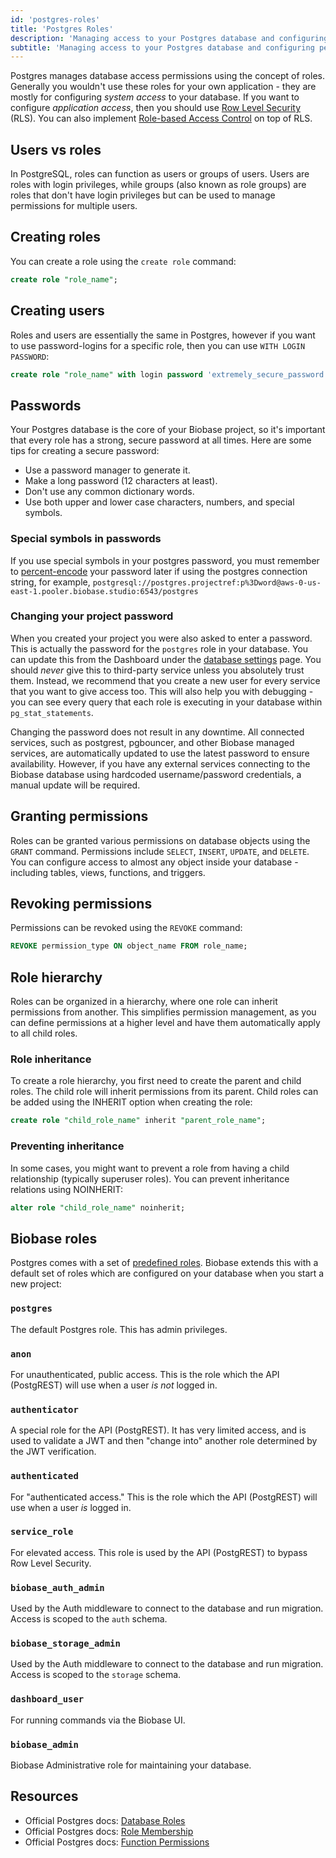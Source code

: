 ```yaml
---
id: 'postgres-roles'
title: 'Postgres Roles'
description: 'Managing access to your Postgres database and configuring permissions.'
subtitle: 'Managing access to your Postgres database and configuring permissions.'
---
```


Postgres manages database access permissions using the concept of roles. Generally you wouldn't use these roles for your own application - they are mostly for configuring _system access_ to your database. If you want to configure _application access_, then you should use [Row Level Security](/docs/guides/database/postgres/row-level-security) (RLS). You can also implement [Role-based Access Control](/docs/guides/database/postgres/custom-claims-and-role-based-access-control-rbac) on top of RLS.

## Users vs roles

In PostgreSQL, roles can function as users or groups of users. Users are roles with login privileges, while groups (also known as role groups) are roles that don't have login privileges but can be used to manage permissions for multiple users.

## Creating roles

You can create a role using the `create role` command:

```sql
create role "role_name";
```

## Creating users

Roles and users are essentially the same in Postgres, however if you want to use password-logins for a specific role, then you can use `WITH LOGIN PASSWORD`:

```sql
create role "role_name" with login password 'extremely_secure_password';
```

## Passwords

Your Postgres database is the core of your Biobase project, so it's important that every role has a strong, secure password at all times. Here are some tips for creating a secure password:

- Use a password manager to generate it.
- Make a long password (12 characters at least).
- Don't use any common dictionary words.
- Use both upper and lower case characters, numbers, and special symbols.

### Special symbols in passwords

If you use special symbols in your postgres password, you must remember to [percent-encode](https://en.wikipedia.org/wiki/Percent-encoding) your password later if using the postgres connection string, for example, `postgresql://postgres.projectref:p%3Dword@aws-0-us-east-1.pooler.biobase.studio:6543/postgres`

### Changing your project password

When you created your project you were also asked to enter a password. This is actually the password for the `postgres` role in your database. You can update this from the Dashboard under the [database settings](https://biobase.studio/dashboard/project/_/settings/database) page. You should _never_ give this to third-party service unless you absolutely trust them. Instead, we recommend that you create a new user for every service that you want to give access too. This will also help you with debugging - you can see every query that each role is executing in your database within `pg_stat_statements`.

Changing the password does not result in any downtime. All connected services, such as postgrest, pgbouncer, and other Biobase managed services, are automatically updated to use the latest password to ensure availability. However, if you have any external services connecting to the Biobase database using hardcoded username/password credentials, a manual update will be required.

## Granting permissions

Roles can be granted various permissions on database objects using the `GRANT` command. Permissions include `SELECT`, `INSERT`, `UPDATE`, and `DELETE`. You can configure access to almost any object inside your database - including tables, views, functions, and triggers.

## Revoking permissions

Permissions can be revoked using the `REVOKE` command:

```sql
REVOKE permission_type ON object_name FROM role_name;
```

## Role hierarchy

Roles can be organized in a hierarchy, where one role can inherit permissions from another. This simplifies permission management, as you can define permissions at a higher level and have them automatically apply to all child roles.

### Role inheritance

To create a role hierarchy, you first need to create the parent and child roles. The child role will inherit permissions from its parent. Child roles can be added using the INHERIT option when creating the role:

```sql
create role "child_role_name" inherit "parent_role_name";
```

### Preventing inheritance

In some cases, you might want to prevent a role from having a child relationship (typically superuser roles). You can prevent inheritance relations using NOINHERIT:

```sql
alter role "child_role_name" noinherit;
```

## Biobase roles

Postgres comes with a set of [predefined roles](https://www.postgresql.org/docs/current/predefined-roles.html). Biobase extends this with a default set of roles which are configured on your database when you start a new project:

### `postgres`

The default Postgres role. This has admin privileges.

### `anon`

For unauthenticated, public access. This is the role which the API (PostgREST) will use when a user _is not_ logged in.

### `authenticator`

A special role for the API (PostgREST). It has very limited access, and is used to validate a JWT and then
"change into" another role determined by the JWT verification.

### `authenticated`

For "authenticated access." This is the role which the API (PostgREST) will use when a user _is_ logged in.

### `service_role`

For elevated access. This role is used by the API (PostgREST) to bypass Row Level Security.

### `biobase_auth_admin`

Used by the Auth middleware to connect to the database and run migration. Access is scoped to the `auth` schema.

### `biobase_storage_admin`

Used by the Auth middleware to connect to the database and run migration. Access is scoped to the `storage` schema.

### `dashboard_user`

For running commands via the Biobase UI.

### `biobase_admin`

Biobase Administrative role for maintaining your database.

## Resources

- Official Postgres docs: [Database Roles](https://www.postgresql.org/docs/current/database-roles.html)
- Official Postgres docs: [Role Membership](https://www.postgresql.org/docs/current/role-membership.html)
- Official Postgres docs: [Function Permissions](https://www.postgresql.org/docs/current/perm-functions.html)
